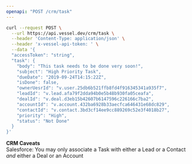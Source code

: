 ```yaml
---
openapi: "POST /crm/task"
---
```


<RequestExample>

```bash Request
curl --request POST \
  --url https://api.vessel.dev/crm/task \
  --header 'Content-Type: application/json' \
  --header 'x-vessel-api-token: ' \
  --data '{
  "accessToken": "string",
  "task": {
    "body": "This task needs to be done very soon!",
    "subject": "High Priority Task",
    "dueDate": "2019-09-24T14:15:22Z",
    "isDone": false,
    "ownerUesrId": "v.user.25db6b521ffb8fd4f916345341a935f7",
    "leadId": "v.lead.afa79f2dda94b0e5b48b930fa05ceafa",
    "dealId": "v.deal.d3eb15b42607b6147596c226166c7ba2",
    "accountId": "v.account.432ba6928b33aecfca646431e68dc829",
    "contactId": "v.contact.3bd3cf14ee9cc889269c52e3f4018b27",
    "priority": "High",
    "status": "Not Done"
  }
}'
```

</RequestExample>

**CRM Caveats**  
Salesforce: You may only associate a Task with either a Lead or a Contact _and_ either a Deal or an Account
